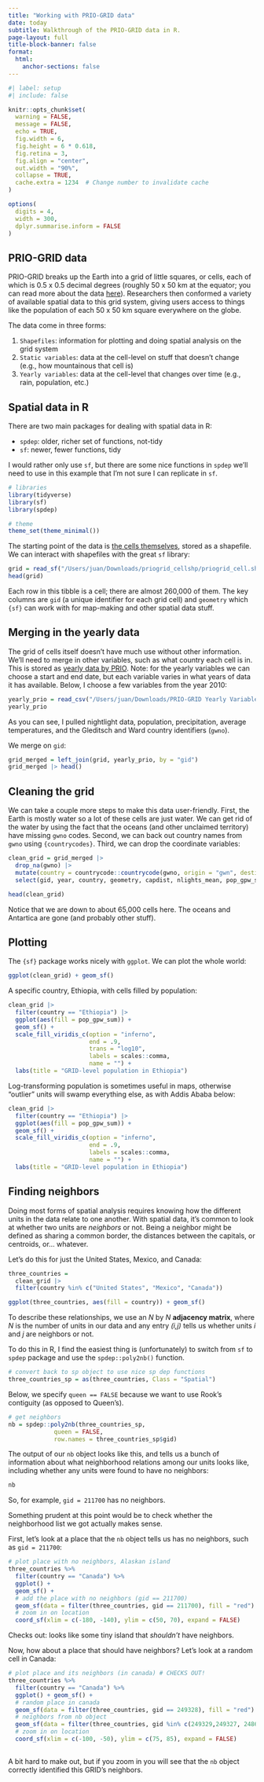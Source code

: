 ```yaml
---
title: "Working with PRIO-GRID data"
date: today
subtitle: Walkthrough of the PRIO-GRID data in R.
page-layout: full
title-block-banner: false
format:
  html:
    anchor-sections: false
---
```




```r
#| label: setup
#| include: false

knitr::opts_chunk$set(
  warning = FALSE,
  message = FALSE,
  echo = TRUE,
  fig.width = 6,
  fig.height = 6 * 0.618,
  fig.retina = 3,
  fig.align = "center",
  out.width = "90%",
  collapse = TRUE,
  cache.extra = 1234  # Change number to invalidate cache
)

options(
  digits = 4,
  width = 300,
  dplyr.summarise.inform = FALSE
)
```







## PRIO-GRID data


PRIO-GRID breaks up the Earth into a grid of little squares, or cells, each of which is 0.5 x 0.5 decimal degrees (roughly 50 x 50 km at the equator; you can read more about the data [here](https://journals.sagepub.com/doi/full/10.1177/0022343311431287)). Researchers then conformed a variety of available spatial data to this grid system, giving users access to things like the population of each 50 x 50 km square everywhere on the globe.


The data come in three forms: 

1. `Shapefiles`: information for plotting and doing spatial analysis on the grid system
2. `Static variables`: data at the cell-level on stuff that doesn't change (e.g., how mountainous that cell is)
3. `Yearly variables`: data at the cell-level that changes over time (e.g., rain, population, etc.)



## Spatial data in R

There are two main packages for dealing with spatial data in R:

- `spdep`: older, richer set of functions, not-tidy
- `sf`: newer, fewer functions, tidy


I would rather only use `sf`, but there are some nice functions in `spdep` we'll need to use in this example that I'm not sure I can replicate in `sf`. 


```r
# libraries
library(tidyverse)
library(sf)
library(spdep)

# theme
theme_set(theme_minimal())
```



The starting point of the data is [the cells themselves](https://grid.prio.org/#/extensions), stored as a shapefile. We can interact with shapefiles with the great `sf` library:


```r
grid = read_sf("/Users/juan/Downloads/priogrid_cellshp/priogrid_cell.shp")
head(grid)
```

Each row in this tibble is a cell; there are almost 260,000 of them. The key columns are `gid` (a unique identifier for each grid cell) and `geometry` which `{sf}` can work with for map-making and other spatial data stuff. 


## Merging in the yearly data

The grid of cells itself doesn't have much use without other information. We'll need to merge in other variables, such as what country each cell is in. This is stored as [yearly data by PRIO](https://grid.prio.org/#/download). Note: for the yearly variables we can choose a start and end date, but each variable varies in what years of data it has available. Below, I choose a few variables from the year 2010:

```r
yearly_prio = read_csv("/Users/juan/Downloads/PRIO-GRID Yearly Variables for 2010-2010 - 2024-08-26.csv")
yearly_prio
```


As you can see, I pulled nightlight data, population, precipitation, average temperatures, and the Gleditsch and Ward country identifiers (`gwno`).


We merge on `gid`:

```r
grid_merged = left_join(grid, yearly_prio, by = "gid")
grid_merged |> head()
```



## Cleaning the grid


We can take a couple more steps to make this data user-friendly. First, the Earth is mostly water so a lot of these cells are just water. We can get rid of the water by using the fact that the oceans (and other unclaimed territory) have missing `gwno` codes. Second, we can back out country names from `gwno` using `{countrycodes}`. Third, we can drop the coordinate variables:


```r
clean_grid = grid_merged |> 
  drop_na(gwno) |> 
  mutate(country = countrycode::countrycode(gwno, origin = "gwn", destination = "country.name")) |> 
  select(gid, year, country, geometry, capdist, nlights_mean, pop_gpw_sum, prec_gpcp, temp)

head(clean_grid)
```

 Notice that we are down to about 65,000 cells here. The oceans and Antartica are gone (and probably other stuff). 


## Plotting


The `{sf}` package works nicely with `ggplot`. We can plot the whole world:

```r
ggplot(clean_grid) + geom_sf()
```


A specific country, Ethiopia, with cells filled by population:


```r
clean_grid |> 
  filter(country == "Ethiopia") |> 
  ggplot(aes(fill = pop_gpw_sum)) + 
  geom_sf() + 
  scale_fill_viridis_c(option = "inferno", 
                       end = .9, 
                       trans = "log10", 
                       labels = scales::comma, 
                       name = "") + 
  labs(title = "GRID-level population in Ethiopia")
```


Log-transforming population is sometimes useful in maps, otherwise "outlier" units will swamp everything else, as with Addis Ababa below:


```r
clean_grid |> 
  filter(country == "Ethiopia") |> 
  ggplot(aes(fill = pop_gpw_sum)) + 
  geom_sf() + 
  scale_fill_viridis_c(option = "inferno", 
                       end = .9, 
                       labels = scales::comma, 
                       name = "") + 
  labs(title = "GRID-level population in Ethiopia")
```



## Finding neighbors

Doing most forms of spatial analysis requires knowing how the different units in the data relate to one another. With spatial data, it's common to look at whether two units are *neighbors* or not. Being a neighbor might be defined as sharing a common border, the distances between the capitals, or centroids, or... whatever. 


Let's do this for just the United States, Mexico, and Canada:

```r
three_countries = 
  clean_grid |> 
  filter(country %in% c("United States", "Mexico", "Canada"))

ggplot(three_countries, aes(fill = country)) + geom_sf()
```


To describe these relationships, we use an *N* by *N* **adjacency matrix**, where *N* is the number of units in our data and any entry *(i,j)* tells us whether units *i* and *j* are neighbors or not. 

To do this in R, I find the easiest thing is (unfortunately) to switch from `sf` to `spdep` package and use the `spdep::poly2nb()` function. 

```r
# convert back to sp object to use nice sp dep functions
three_countries_sp = as(three_countries, Class = "Spatial")
```



Below, we specify `queen == FALSE` because we want to use Rook's contiguity (as opposed to Queen's). 


```r
# get neighbors
nb = spdep::poly2nb(three_countries_sp, 
             queen = FALSE, 
             row.names = three_countries_sp$gid)
```


The output of our `nb` object looks like this, and tells us a bunch of information about what neighborhood relations among our units looks like, including whether any units were found to have no neighbors:

```r
nb
```


So, for example, `gid = 211700` has no neighbors. 


Something prudent at this point would be to check whether the neighborhood list we got actually makes sense. 

First, let's look at a place that the `nb` object tells us has no neighbors, such as `gid = 211700`:

```r
# plot place with no neighbors, Alaskan island
three_countries %>% 
  filter(country == "Canada") %>% 
  ggplot() + 
  geom_sf() + 
  # add the place with no neighbors (gid == 211700)
  geom_sf(data = filter(three_countries, gid == 211700), fill = "red") + 
  # zoom in on location
  coord_sf(xlim = c(-180, -140), ylim = c(50, 70), expand = FALSE)
```

Checks out: looks like some tiny island that *shouldn't* have neighbors. 



Now, how about a place that should have neighbors? Let's look at a random cell in Canada: 


```r
# plot place and its neighbors (in canada) # CHECKS OUT!
three_countries %>% 
  filter(country == "Canada") %>% 
  ggplot() + geom_sf() + 
  # random place in canada
  geom_sf(data = filter(three_countries, gid == 249328), fill = "red") + 
  # neighbors from nb object
  geom_sf(data = filter(three_countries, gid %in% c(249329,249327, 248608)), fill = "blue") + 
  # zoom in on location
  coord_sf(xlim = c(-100, -50), ylim = c(75, 85), expand = FALSE)
  
```

A bit hard to make out, but if you zoom in you will see that the `nb` object correctly identified this GRID's neighbors. 




